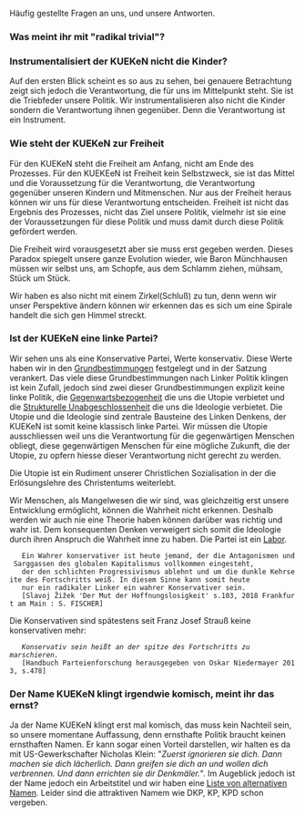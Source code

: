 Häufig gestellte Fragen an uns, und unsere Antworten.

=== Was meint ihr mit "radikal trivial"? ===



=== Instrumentalisiert der KUEKeN nicht die Kinder? ===

Auf den ersten Blick scheint es so aus zu sehen, bei genauere Betrachtung zeigt sich jedoch die Verantwortung, die für uns im Mittelpunkt steht. Sie ist die Triebfeder unsere Politik. Wir instrumentalisieren also nicht die Kinder sondern die Verantwortung ihnen gegenüber. Denn die Verantwortung ist ein Instrument.

=== Wie steht der KUEKeN zur Freiheit ===

Für den KUEKeN steht die Freiheit am Anfang, nicht am Ende des Prozesses. Für den KUEKEeN ist Freiheit kein Selbstzweck, sie ist das Mittel und die Voraussetzung für die Verantwortung, die Verantwortung gegenüber unseren Kindern und Mitmenschen. Nur aus der Freiheit heraus können wir uns für diese Verantwortung entscheiden. Freiheit ist nicht das Ergebnis des Prozesses, nicht das Ziel unsere Politik, vielmehr ist sie eine der Voraussetzungen für diese Politik und muss damit durch diese Politik gefördert werden. 

Die Freiheit wird vorausgesetzt aber sie muss erst gegeben werden. Dieses Paradox spiegelt unsere ganze Evolution wieder, wie Baron Münchhausen müssen wir selbst uns, am Schopfe, aus dem Schlamm ziehen, mühsam, Stück um Stück. 

Wir haben es also nicht mit einem Zirkel(Schluß) zu tun, denn wenn wir unser Perspektive ändern können wir erkennen das es sich um eine Spirale handelt die sich gen Himmel streckt.

=== Ist der KUEKeN eine linke Partei? ===

Wir sehen  uns als eine Konservative Partei, Werte konservativ. Diese Werte haben wir in den [[Grundbestimmungen]] festgelegt und in der Satzung verankert. Das viele diese Grundbestimmungen nach Linker Politik klingen ist kein Zufall,  jedoch sind zwei dieser Grundbestimmungen explizit keine linke Politik, die [[Grundbestimmungen#Gegenwartsbezogenheit|Gegenwartsbezogenheit]] die uns die Utopie verbietet und die [[Grundbestimmungen#Strukturelle_Unabgeschlossenheit|Strukturelle Unabgeschlossenheit]] die uns die Ideologie verbietet. Die Utopie und die Ideologie sind zentrale Bausteine des Linken Denkens, der KUEKeN ist somit keine klassisch linke Partei. Wir müssen die Utopie ausschliessen weil uns die Verantwortung für die gegenwärtigen Menschen obliegt, diese gegenwärtigen Menschen für eine mögliche Zukunft, die der Utopie, zu opfern hiesse dieser Verantwortung nicht gerecht zu werden. 

Die Utopie ist ein Rudiment unserer Christlichen Sozialisation in der die Erlösungslehre des Christentums weiterlebt.

Wir Menschen, als Mangelwesen die wir sind, was gleichzeitig erst unsere Entwicklung ermöglicht, können die Wahrheit nicht erkennen. Deshalb werden wir auch nie eine Theorie haben können darüber was richtig und wahr ist. Dem konsequenten Denken verweigert sich somit die Ideologie durch ihren Anspruch die Wahrheit inne zu haben. Die Partei ist ein [[Partei als Labor|Labor]]. 

    Ein Wahrer konservativer ist heute jemand, der die Antagonismen und Sarggassen des globalen Kapitalismus vollkommen eingesteht, 
    der den schlichten Progressivismus ablehnt und um die dunkle Kehrseite des Fortschritts weiß. In diesem Sinne kann somit heute 
    nur ein radikaler Linker ein wahrer Konservativer sein.
    [Slavoj Žižek 'Der Mut der Hoffnungslosigkeit' s.103, 2018 Frankfurt am Main : S. FISCHER]


Die Konservativen sind spätestens seit Franz Josef Strauß keine konservativen mehr:
    
    ''Konservativ sein heißt an der spitze des Fortschritts zu marschieren.''
    [Handbuch Parteienforschung herausgegeben von Oskar Niedermayer 2013, s.478]

=== Der Name KUEKeN klingt irgendwie komisch, meint ihr das ernst? ===

Ja der Name KUEKeN klingt erst mal komisch, das muss kein Nachteil sein, so unsere momentane Auffassung, denn ernsthafte Politik braucht keinen ernsthaften Namen. Er kann sogar einen Vorteil darstellen, wir halten es da mit US-Gewerkschafter Nicholas Klein: "''Zuerst ignorieren sie dich. Dann machen sie dich lächerlich. Dann greifen sie dich an und wollen dich verbrennen. Und dann errichten sie dir Denkmäler.''". Im Augeblick jedoch ist der Name jedoch ein Arbeitstitel und wir haben eine [[Partei_namen| Liste von alternativen Namen]]. Leider sind die attraktiven Namem wie DKP, KP, KPD schon vergeben.